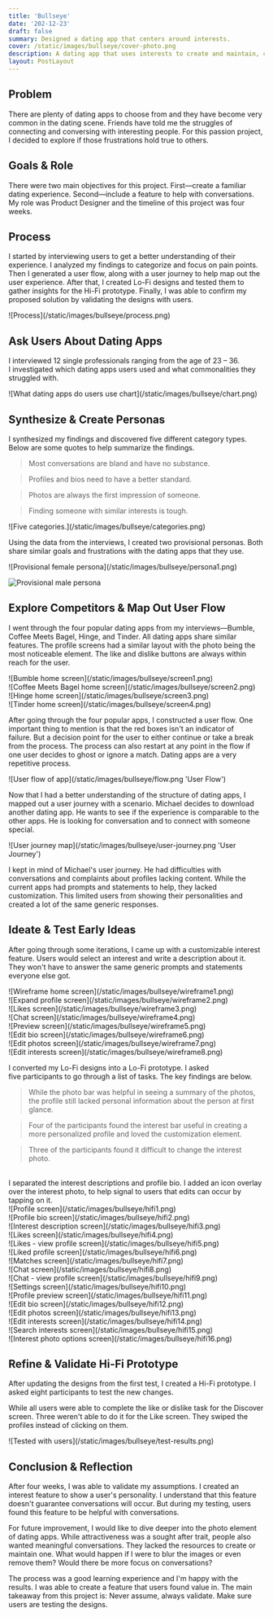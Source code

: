 ```yaml
---
title: 'Bullseye'
date: '202-12-23'
draft: false
summary: Designed a dating app that centers around interests.
cover: /static/images/bullseye/cover-photo.png
description: A dating app that uses interests to create and maintain, connections and conversations.
layout: PostLayout
---
```


<TOCInline toc={props.toc} asDisclosure />

## Problem

There are plenty of dating apps to choose from and they have become very common in the dating scene. Friends have told me the struggles of connecting and conversing with interesting people. For this passion project, I decided to explore if those frustrations hold true to others.

## Goals & Role

There were two main objectives for this project. First—create a familiar dating experience. Second—include a feature to help with conversations. My role was Product Designer and the timeline of this project was four weeks.

## Process

I started by interviewing users to get a better understanding of their experience. I analyzed my findings to categorize and focus on pain points. Then I generated a user flow, along with a user journey to help map out the user experience. After that, I created Lo-Fi designs and tested them to gather insights for the Hi-Fi prototype. Finally, I was able to confirm my proposed solution by validating the designs with users.

<div className="py-8">![Process](/static/images/bullseye/process.png)</div>

## Ask Users About Dating Apps

I interviewed 12 single professionals ranging from the age of 23 – 36. I investigated which dating apps users used and what commonalities they struggled with.

<div className="py-8">![What dating apps do users use chart](/static/images/bullseye/chart.png)</div>

## Synthesize & Create Personas

I synthesized my findings and discovered five different category types. Below are some quotes to help summarize the findings.

> Most conversations are bland and have no substance.

> Profiles and bios need to have a better standard.

> Photos are always the first impression of someone.

> Finding someone with similar interests is tough.

<div className="py-8">![Five categories.](/static/images/bullseye/categories.png)</div>

Using the data from the interviews, I created two provisional personas. Both share similar goals and frustrations with the dating apps that they use.

<div className="-mx-2 sm:flex py-8">
![Provisional female persona](/static/images/bullseye/persona1.png)

![Provisional male persona](/static/images/bullseye/persona2.png)

</div>

## Explore Competitors & Map Out User Flow

I went through the four popular dating apps from my interviews—Bumble, Coffee Meets Bagel, Hinge, and Tinder. All dating apps share similar features. The profile screens had a similar layout with the photo being the most noticeable element. The like and dislike buttons are always within reach for the user.

<div className="projectImageGrid">
  <div className="imageProp">
  ![Bumble home screen](/static/images/bullseye/screen1.png)
  </div>
  <div className="imageProp">
    ![Coffee Meets Bagel home screen](/static/images/bullseye/screen2.png)
  </div>
  <div className="imageProp">
    ![Hinge home screen](/static/images/bullseye/screen3.png)
  </div>
  <div className="imageProp">
    ![Tinder home screen](/static/images/bullseye/screen4.png)
  </div>
</div>

After going through the four popular apps, I constructed a user flow. One important thing to mention is that the red boxes isn't an indicator of failure. But a decision point for the user to either continue or take a break from the process. The process can also restart at any point in the flow if one user decides to ghost or ignore a match. Dating apps are a very repetitive process.

<div className="py-8">![User flow of app](/static/images/bullseye/flow.png 'User Flow')</div>

Now that I had a better understanding of the structure of dating apps, I mapped out a user journey with a scenario. Michael decides to download another dating app. He wants to see if the experience is comparable to the other apps. He is looking for conversation and to connect with someone special.

<div className="py-8">![User journey map](/static/images/bullseye/user-journey.png 'User Journey')</div>

I kept in mind of Michael's user journey. He had difficulties with conversations and complaints about profiles lacking content. While the current apps had prompts and statements to help, they lacked customization. This limited users from showing their personalities and created a lot of the same generic responses.

## Ideate & Test Early Ideas

After going through some iterations, I came up with a customizable interest feature. Users would select an interest and write a description about it. They won't have to answer the same generic prompts and statements everyone else got.

<div className="projectImageGrid">
  <div className="imageProp">
    ![Wireframe home screen](/static/images/bullseye/wireframe1.png)
  </div>
  <div className="imageProp">
    ![Expand profile screen](/static/images/bullseye/wireframe2.png)
  </div>
  <div className="imageProp">
    ![Likes screen](/static/images/bullseye/wireframe3.png)
  </div>
  <div className="imageProp">
    ![Chat screen](/static/images/bullseye/wireframe4.png)
  </div>
  <div className="imageProp">
    ![Preview screen](/static/images/bullseye/wireframe5.png)
  </div>
  <div className="imageProp">
    ![Edit bio screen](/static/images/bullseye/wireframe6.png)
  </div>
  <div className="imageProp">
    ![Edit photos screen](/static/images/bullseye/wireframe7.png)
  </div>
  <div className="imageProp">
    ![Edit interests screen](/static/images/bullseye/wireframe8.png)
  </div>
</div>

I converted my Lo-Fi designs into a Lo-Fi prototype. I asked five participants to go through a list of tasks. The key findings are below.

> While the photo bar was helpful in seeing a summary of the photos, the profile still lacked personal information about the person at first glance.

> Four of the participants found the interest bar useful in creating a more personalized profile and loved the customization element.

> Three of the participants found it difficult to change the interest photo.

<br />
I separated the interest descriptions and profile bio. I added an icon overlay over the interest photo, to help signal to users that edits can occur by tapping on it.

<div className="projectImageGrid">
  <div className="imageProp">
    ![Profile screen](/static/images/bullseye/hifi1.png)
  </div>
  <div className="imageProp">
    ![Profile bio screen](/static/images/bullseye/hifi2.png)
  </div>
  <div className="imageProp">
    ![Interest description screen](/static/images/bullseye/hifi3.png)
  </div>
  <div className="imageProp">
    ![Likes screen](/static/images/bullseye/hifi4.png)
  </div>
  <div className="imageProp">
    ![Likes - view profile screen](/static/images/bullseye/hifi5.png)
  </div>
  <div className="imageProp">
    ![Liked profile screen](/static/images/bullseye/hifi6.png)
  </div>
  <div className="imageProp">
    ![Matches screen](/static/images/bullseye/hifi7.png)
  </div>
  <div className="imageProp">
    ![Chat screen](/static/images/bullseye/hifi8.png)
  </div>
  <div className="imageProp">
    ![Chat - view profile screen](/static/images/bullseye/hifi9.png)
  </div>
  <div className="imageProp">
    ![Settings screen](/static/images/bullseye/hifi10.png)
  </div>
  <div className="imageProp">
    ![Profile preview screen](/static/images/bullseye/hifi11.png)
  </div>
  <div className="imageProp">
    ![Edit bio screen](/static/images/bullseye/hifi12.png)
  </div>
  <div className="imageProp">
    ![Edit photos screen](/static/images/bullseye/hifi13.png)
  </div>
  <div className="imageProp">
    ![Edit interests screen](/static/images/bullseye/hifi14.png)
  </div>
  <div className="imageProp">
    ![Search interests screen](/static/images/bullseye/hifi15.png)
  </div>
  <div className="imageProp">
    ![Interest photo options screen](/static/images/bullseye/hifi16.png)
  </div>
</div>

## Refine & Validate Hi-Fi Prototype

After updating the designs from the first test, I created a Hi-Fi prototype. I asked eight participants to test the new changes.

<div className="flex justify-center py-10">
  <Btn link="https://xd.adobe.com/view/f6f16d35-99e9-41bf-80e8-f4277438b263-a3a2/" text="Hi-Fi Prototype" />
</div>

While all users were able to complete the like or dislike task for the Discover screen. Three weren't able to do it for the Like screen. They swiped the profiles instead of clicking on them.

<div className="md:mx-20 py-8">![Tested with users](/static/images/bullseye/test-results.png)</div>

## Conclusion & Reflection

After four weeks, I was able to validate my assumptions. I created an interest feature to show a user's personality. I understand that this feature doesn't guarantee conversations will occur. But during my testing, users found this feature to be helpful with conversations.

For future improvement, I would like to dive deeper into the photo element of dating apps. While attractiveness was a sought after trait, people also wanted meaningful conversations. They lacked the resources to create or maintain one. What would happen if I were to blur the images or even remove them? Would there be more focus on conversations?

The process was a good learning experience and I'm happy with the results. I was able to create a feature that users found value in. The main takeaway from this project is: <span className="keyTakeaways font-semibold">Never assume, always validate.</span> Make sure users are testing the designs.
